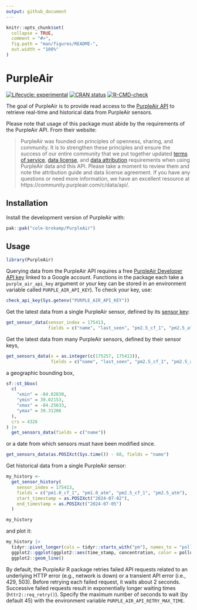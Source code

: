 ```yaml
---
output: github_document
---
```


<!-- README.md is generated from README.Rmd. Please edit that file -->

```r
knitr::opts_chunk$set(
  collapse = TRUE,
  comment = "#>",
  fig.path = "man/figures/README-",
  out.width = "100%"
)
```

# PurpleAir

<!-- badges: start -->
[![Lifecycle: experimental](https://img.shields.io/badge/lifecycle-experimental-orange.svg)](https://lifecycle.r-lib.org/articles/stages.html#experimental)
[![CRAN status](https://www.r-pkg.org/badges/version/PurpleAir)](https://CRAN.R-project.org/package=PurpleAir)
[![R-CMD-check](https://github.com/cole-brokamp/PurpleAir/actions/workflows/R-CMD-check.yaml/badge.svg)](https://github.com/cole-brokamp/PurpleAir/actions/workflows/R-CMD-check.yaml)
<!-- badges: end -->

The goal of PurpleAir is to provide read access to the [PurpleAir API](https://api.purpleair.com/) to retrieve real-time and historical data from PurpleAir sensors.

Please note that usage of this package must abide by the requirements of the PurpleAir API.  From their website:

> PurpleAir was founded on principles of openness, sharing, and community. It is to strengthen these principles and ensure the success of our entire community that we put together updated [terms of service](https://www.purpleair.com/terms), [data license](https://www.purpleair.com/license), and [data attribution](https://www.purpleair.com/attribution) requirements when using PurpleAir data and this API. Please take a moment to review them and note the attribution guide and data license agreement. If you have any questions or need more information, we have an excellent resource at https://community.purpleair.com/c/data/api/. 

## Installation

Install the development version of PurpleAir with:

``` r
pak::pak("cole-brokamp/PurpleAir")
```

## Usage

```r
library(PurpleAir)
```

Querying data from the PurpleAir API requires a free [PurpleAir Developer API key](https://develop.purpleair.com/sign-in?redirectURL=%2Fdashboards%2Fkeys) linked to a Google account. Functions in the package each take a `purple_air_api_key` argument or your key can be stored in an environment variable called `PURPLE_AIR_API_KEY`).  To check your key, use:

```r
check_api_key(Sys.getenv("PURPLE_AIR_API_KEY"))
```

Get the latest data from a single PurpleAir sensor, defined by its [sensor key](https://community.purpleair.com/t/sensor-index/4000):

```r
get_sensor_data(sensor_index = 175413,
                fields = c("name", "last_seen", "pm2.5_cf_1", "pm2.5_atm"))
```

Get the latest data from many PurpleAir sensors, defined by their sensor keys,

```r
get_sensors_data(x = as.integer(c(175257, 175413)),
                 fields = c("name", "last_seen", "pm2.5_cf_1", "pm2.5_atm"))
```

a geographic bounding box,

```r
sf::st_bbox(
  c(
    "xmin" = -84.82030,
    "ymin" = 39.02153,
    "xmax" = -84.25633,
    "ymax" = 39.31206
  ),
  crs = 4326
) |>
  get_sensors_data(fields = c("name"))
```

or a date from which sensors must have been modified since.

```r
get_sensors_data(as.POSIXct(Sys.time()) - 60, fields = "name")
```

Get historical data from a single PurpleAir sensor:

```r
my_history <-
  get_sensor_history(
    sensor_index = 175413,
    fields = c("pm1.0_cf_1", "pm1.0_atm", "pm2.5_cf_1", "pm2.5_atm"),
    start_timestamp = as.POSIXct("2024-07-02"),
    end_timestamp = as.POSIXct("2024-07-05")
  )

my_history
```

and plot it:

```r
my_history |>
  tidyr::pivot_longer(cols = tidyr::starts_with("pm"), names_to = "pollutant", values_to = "concentration") |>
  ggplot2::ggplot(ggplot2::aes(time_stamp, concentration, color = pollutant)) +
  ggplot2::geom_line()
```

By default, the PurpleAir R package retries failed API requests related to an underlying HTTP error (e.g., network is down) or a transient API error (i.e., 429, 503). Before retrying each failed request, it waits about 2 seconds. Successive failed requests result in exponentially longer waiting times (`httr2::req_retry()`). Specify the maximum number of seconds to wait (by default 45) with the environment variable `PURPLE_AIR_API_RETRY_MAX_TIME`. 
